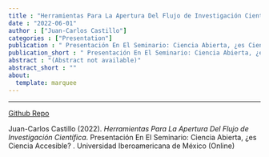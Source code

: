 ```yaml
---
title : "Herramientas Para La Apertura Del Flujo de Investigación Científica"
date : "2022-06-01"
author : ["Juan-Carlos Castillo"]
categories : ["Presentation"]
publication : " Presentación En El Seminario: Ciencia Abierta, ¿es Ciencia Accesible? . Universidad Iberoamericana de México  (Online)"
publication_short : " Presentación En El Seminario: Ciencia Abierta, ¿es Ciencia Accesible? . Universidad Iberoamericana de México  (Online)"
abstract : "(Abstract not available)"
abstract_short : ""
about:
  template: marquee
---
```

---
[Github Repo](https://github.com/lisa-coes/presentaciones)


::: {.callout-note title="How to cite this work"}

Juan-Carlos Castillo (2022). *Herramientas Para La Apertura Del Flujo de Investigación Científica*.  Presentación En El Seminario: Ciencia Abierta, ¿es Ciencia Accesible? . Universidad Iberoamericana de México  (Online)

:::

